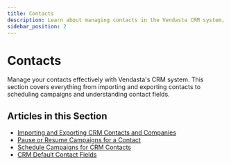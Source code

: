 ```yaml
---
title: Contacts
description: Learn about managing contacts in the Vendasta CRM system, including importing/exporting, campaign management, and contact fields.
sidebar_position: 2
---
```


# Contacts

Manage your contacts effectively with Vendasta's CRM system. This section covers everything from importing and exporting contacts to scheduling campaigns and understanding contact fields.

## Articles in this Section

- [Importing and Exporting CRM Contacts and Companies](./importing-exporting-crm-contacts-companies.mdx)
- [Pause or Resume Campaigns for a Contact](./pause-or-resume-campaigns-for-a-contact.mdx)
- [Schedule Campaigns for CRM Contacts](./schedule-campaigns-for-crm-contacts.mdx)
- [CRM Default Contact Fields](./crm-default-contact-fields.mdx)
